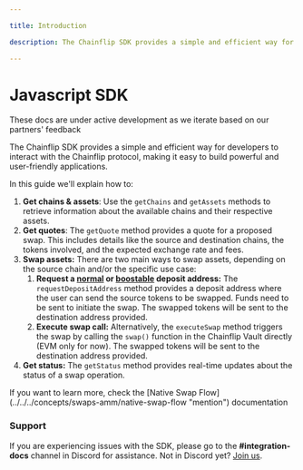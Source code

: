 ```yaml
---

title: Introduction

description: The Chainflip SDK provides a simple and efficient way for developers to interact with the Chainflip protocol, making it easy to build powerful and user-friendly applications.

---
```



# Javascript SDK

<Callout type="warning">These docs are under active development as we iterate based on our partners' feedback</Callout>

The Chainflip SDK provides a simple and efficient way for developers to interact with the Chainflip protocol, making it easy to build powerful and user-friendly applications.

In this guide we'll explain how to:

1. **Get chains & assets**: Use the `getChains` and `getAssets` methods to retrieve information about the available chains and their respective assets.
2. **Get quotes**: The `getQuote` method provides a quote for a proposed swap. This includes details like the source and destination chains, the tokens involved, and the expected exchange rate and fees.
3. **Swap assets:** There are two main ways to swap assets, depending on the source chain and/or the specific use case:
   1. **Request a [normal](/integration/swapping-and-aggregation/javascript-sdk/swap-assets/request-deposit-address#normal-deposit-address) or [boostable](/integration/swapping-and-aggregation/javascript-sdk/swap-assets/request-deposit-address#boostable-deposit-address) deposit address:** The `requestDepositAddress` method provides a deposit address where the user can send the source tokens to be swapped. Funds need to be sent to initiate the swap. The swapped tokens will be sent to the destination address provided.
   2. **Execute swap call:** Alternatively, the `executeSwap` method triggers the swap by calling the `swap()` function in the Chainflip Vault directly (EVM only for now). The swapped tokens will be sent to the destination address provided.
4. **Get status:** The `getStatus` method provides real-time updates about the status of a swap operation.

<Callout type="info">
  If you want to learn more, check the [Native Swap
  Flow](../../../concepts/swaps-amm/native-swap-flow "mention") documentation
</Callout>

### Support

If you are experiencing issues with the SDK, please go to the **#integration-docs** channel in Discord for assistance. Not in Discord yet? [Join us](https://discord.gg/chainflip-community).
